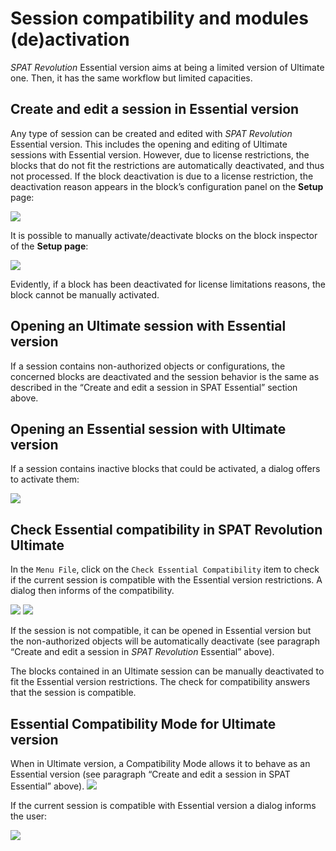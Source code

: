 # Session compatibility and modules (de)activation

_SPAT Revolution_ Essential version aims at being a limited version of Ultimate one. Then, it has the same workflow but limited capacities.

## Create and edit a session in Essential version

Any type of session can be created and edited with _SPAT Revolution_ Essential version. This includes the opening and editing of Ultimate sessions with Essential version. However, due to license restrictions, the blocks that do not fit the restrictions are automatically deactivated, and thus not processed. If the block deactivation is due to a license restriction, the deactivation reason appears in the block's configuration panel on the **Setup** page:

![](https://media.githubusercontent.com/media/FLUX-SE/doc_images/main/SpatR/Setup/RoomDeactivation.png)

It is possible to manually activate/deactivate blocks on the block inspector of the **Setup page**:

![](https://media.githubusercontent.com/media/FLUX-SE/doc_images/main/SpatR/Setup/DeactivatingBlock.png)

Evidently, if a block has been deactivated for license limitations reasons, the block cannot be manually activated.

## Opening an Ultimate session with Essential version

If a session contains non-authorized objects or configurations, the concerned blocks are deactivated and the session behavior is the same as described in the "Create and edit a session in SPAT Essential" section above.

## Opening an Essential session with Ultimate version

If a session contains inactive blocks that could be activated, a dialog offers to activate them:

![](https://media.githubusercontent.com/media/FLUX-SE/doc_images/main/SpatR/Setup/BlocksActivation.png)

## Check Essential compatibility in SPAT Revolution Ultimate

In the ```Menu File```, click on the ```Check Essential Compatibility``` item to check if the current session is compatible with the Essential version restrictions. A dialog then informs of the compatibility.

![](https://media.githubusercontent.com/media/FLUX-SE/doc_images/main/SpatR/Setup/EssentialCompatible.png)
![](https://media.githubusercontent.com/media/FLUX-SE/doc_images/main/SpatR/Setup/EssentialNotCompatible.png)

If the session is not compatible, it can be opened in Essential version but the non-authorized objects will be automatically deactivate (see paragraph  "Create and edit a session in _SPAT Revolution_ Essential" above).

:::{.callout-note}
The blocks contained in an Ultimate session can be manually deactivated to fit the Essential version restrictions. The check for compatibility answers that the session is compatible.
:::

## Essential Compatibility Mode for Ultimate version

When in Ultimate version, a Compatibility Mode allows it to behave as an Essential version (see paragraph "Create and edit a session in SPAT Essential" above).
![](https://media.githubusercontent.com/media/FLUX-SE/doc_images/main/SpatR/Setup/EssentialCompatibilityModeOn.png)

If the current session is compatible with Essential version a dialog informs the user:

![](https://media.githubusercontent.com/media/FLUX-SE/doc_images/main/SpatR/Setup/EssentialAlreadyCompatible.png)